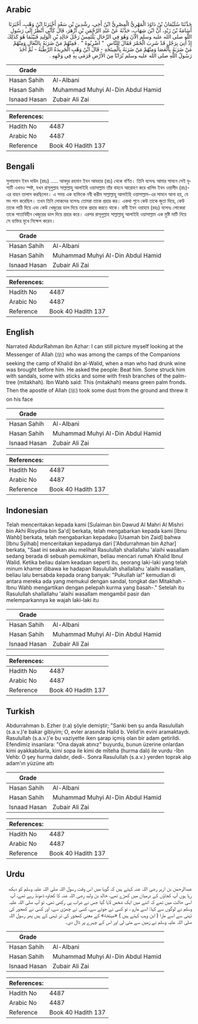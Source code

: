 ## Arabic


<div dir="rtl" lang="ar" style={{fontSize:'larger',backgroundColor:'#f8f9fa',padding:20}}>
حَدَّثَنَا سُلَيْمَانُ بْنُ دَاوُدَ الْمَهْرِيُّ الْمِصْرِيُّ ابْنُ أَخِي، رِشْدِينَ بْنِ سَعْدٍ أَخْبَرَنَا ابْنُ وَهْبٍ، أَخْبَرَنَا أُسَامَةُ بْنُ زَيْدٍ، أَنَّ ابْنَ شِهَابٍ، حَدَّثَهُ عَنْ عَبْدِ الرَّحْمَنِ بْنِ أَزْهَرَ، قَالَ كَأَنِّي أَنْظُرُ إِلَى رَسُولِ اللَّهِ صلى الله عليه وسلم الآنَ وَهُوَ فِي الرِّحَالِ يَلْتَمِسُ رَحْلَ خَالِدِ بْنِ الْوَلِيدِ فَبَيْنَمَا هُوَ كَذَلِكَ إِذْ أُتِيَ بِرَجُلٍ قَدْ شَرِبَ الْخَمْرَ فَقَالَ لِلنَّاسِ ‏ "‏ اضْرِبُوهُ ‏"‏ ‏.‏ فَمِنْهُمْ مَنْ ضَرَبَهُ بِالنِّعَالِ وَمِنْهُمْ مَنْ ضَرَبَهُ بِالْعَصَا وَمِنْهُمْ مَنْ ضَرَبَهُ بِالْمِيتَخَةِ - قَالَ ابْنُ وَهْبٍ الْجَرِيدَةُ الرَّطْبَةُ - ثُمَّ أَخَذَ رَسُولُ اللَّهِ صلى الله عليه وسلم تُرَابًا مِنَ الأَرْضِ فَرَمَى بِهِ فِي وَجْهِهِ ‏.‏
</div>
<div style={{backgroundColor:'#f8f9fa',padding:20, marginBottom: 10}}><table> <thead> <tr> <th>Grade</th> <th></th> </tr> </thead> <tbody> <tr><td>Hasan Sahih</td><td>Al-Albani</td></tr><tr><td>Hasan Sahih</td><td>Muhammad Muhyi Al-Din Abdul Hamid</td></tr><tr><td>Isnaad Hasan</td><td>Zubair Ali Zai</td></tr></tbody></table><table> <thead> <tr> <th>References:</th> <th></th> </tr> </thead> <tbody><tr><td>Hadith No</td><td>4487</td></tr><tr><td>Arabic No</td><td>4487</td></tr><tr><td>Reference</td><td>Book 40 Hadith 137</td></tr></tbody></table></div>

## Bengali


<div dir="ltr" lang="bn" style={{fontSize:'larger',backgroundColor:'#f8f9fa',padding:20}}>
সুলায়মান ইবন দাউদ (রহঃ) ..... আবদুর রহমান ইবন আযহার (রাঃ) থেকে বর্ণিত। তিনি বলেনঃ আমার সামনে সেই দৃশ্যটি এখনও স্পষ্ট, যখন রাসূলুল্লাহ সাল্লাল্লাহু আলাইহি ওয়াসাল্লাম তাঁর বাহনে আরোহণ করে খালিদ ইবন ওয়ালীদ (রাঃ)-এর বাহন তালাস করছিলেন। এ সময় এক ব্যক্তিকে নবী করীম সাল্লাল্লাহু আলাইহি ওয়াসাল্লাম-এর সামনে আনা হয়, যে মদ পান করেছিল। তখন তিনি লোকদের বলেনঃ তোমরা তাকে প্রহার কর। একথা শুনে কেউ তাকে জুতা দিয়ে, কেউ তাকে লাঠি দিয়ে এবং কেউ খেজুরের ডাল দিয়ে তাকে প্রহার করতে থাকে। রাবী ইবন ওয়াহাব (রহঃ) বলেনঃ লোকেরা তাকে পাতাবিহীন খেজুরের ডাল দিয়ে প্রহার করে। এরপর রাসূলুল্লাহ সাল্লাল্লাহু আলাইহি ওয়াসাল্লাম এক মুষ্টি মাটি নিয়ে সে ব্যক্তির মুখে নিক্ষেপ করেন।
</div>
<div style={{backgroundColor:'#f8f9fa',padding:20, marginBottom: 10}}><table> <thead> <tr> <th>Grade</th> <th></th> </tr> </thead> <tbody> <tr><td>Hasan Sahih</td><td>Al-Albani</td></tr><tr><td>Hasan Sahih</td><td>Muhammad Muhyi Al-Din Abdul Hamid</td></tr><tr><td>Isnaad Hasan</td><td>Zubair Ali Zai</td></tr></tbody></table><table> <thead> <tr> <th>References:</th> <th></th> </tr> </thead> <tbody><tr><td>Hadith No</td><td>4487</td></tr><tr><td>Arabic No</td><td>4487</td></tr><tr><td>Reference</td><td>Book 40 Hadith 137</td></tr></tbody></table></div>

## English


<div dir="ltr" lang="en" style={{fontSize:'larger',backgroundColor:'#f8f9fa',padding:20}}>
Narrated AbdurRahman ibn Azhar: I can still picture myself looking at the Messenger of Allah (ﷺ) who was among the camps of the Companions seeking the camp of Khalid ibn al-Walid, when a man who had drunk wine was brought before him. He asked the people: Beat him. Some struck him with sandals, some with sticks and some with fresh branches of the palm-tree (mitakhah). Ibn Wahb said: This (mitakhah) means green palm fronds. Then the apostle of Allah (ﷺ) took some dust from the ground and threw it on his face
</div>
<div style={{backgroundColor:'#f8f9fa',padding:20, marginBottom: 10}}><table> <thead> <tr> <th>Grade</th> <th></th> </tr> </thead> <tbody> <tr><td>Hasan Sahih</td><td>Al-Albani</td></tr><tr><td>Hasan Sahih</td><td>Muhammad Muhyi Al-Din Abdul Hamid</td></tr><tr><td>Isnaad Hasan</td><td>Zubair Ali Zai</td></tr></tbody></table><table> <thead> <tr> <th>References:</th> <th></th> </tr> </thead> <tbody><tr><td>Hadith No</td><td>4487</td></tr><tr><td>Arabic No</td><td>4487</td></tr><tr><td>Reference</td><td>Book 40 Hadith 137</td></tr></tbody></table></div>

## Indonesian


<div dir="ltr" lang="id" style={{fontSize:'larger',backgroundColor:'#f8f9fa',padding:20}}>
Telah menceritakan kepada kami [Sulaiman bin Dawud Al Mahri Al Mishri bin Akhi Risydina bin Sa'd] berkata, telah mengabarkan kepada kami [Ibnu Wahb] berkata, telah mengabarkan kepadaku [Usamah bin Zaid] bahwa [Ibnu Syihab] menceritakan kepadanya dari ['Abdurrahman bin Azhar] berkata, "Saat ini seakan aku melihat Rasulullah shallallahu 'alaihi wasallam sedang berada di sebuah pemukiman, beliau mencari rumah Khalid Ibnul Walid. Ketika beliau dalam keadaan seperti itu, seorang laki-laki yang telah minum khamer dibawa ke hadapan Rasulullah shallallahu 'alaihi wasallam, beliau lalu bersabda kepada orang banyak: "Pukullah ia!" kemudian di antara mereka ada yang memukul dengan sandal, tongkat dan Mitakhah -Ibnu Wahb mengartikan dengan pelepah kurma yang basah-." Setelah itu Rasulullah shallallahu 'alaihi wasallam mengambil pasir dan melemparkannya ke wajah laki-laki itu
</div>
<div style={{backgroundColor:'#f8f9fa',padding:20, marginBottom: 10}}><table> <thead> <tr> <th>Grade</th> <th></th> </tr> </thead> <tbody> <tr><td>Hasan Sahih</td><td>Al-Albani</td></tr><tr><td>Hasan Sahih</td><td>Muhammad Muhyi Al-Din Abdul Hamid</td></tr><tr><td>Isnaad Hasan</td><td>Zubair Ali Zai</td></tr></tbody></table><table> <thead> <tr> <th>References:</th> <th></th> </tr> </thead> <tbody><tr><td>Hadith No</td><td>4487</td></tr><tr><td>Arabic No</td><td>4487</td></tr><tr><td>Reference</td><td>Book 40 Hadith 137</td></tr></tbody></table></div>

## Turkish


<div dir="ltr" lang="tr" style={{fontSize:'larger',backgroundColor:'#f8f9fa',padding:20}}>
Abdurrahman b. Ezher (r.a) şöyle demiştir; "Sanki ben şu anda Rasulullah (s.a.v.)'e bakar gibiyim; O, evler arasında Halid b. Velid'in evini aramaktaydı. Rasulullah (s.a.v.)'e bu vaziyette iken şarap içmiş olan bir adam getirildi. Efendimiz insanlara: "Ona dayak atınız" buyurdu, bunun üzerine onlardan kimi ayakka­bılarla, kimi sopa ile kimi de mîteha (hurma dalı) ile vurdu -İbn Vehb: O şey hurma dalıdır, dedi-. Sonra Rasulullah (s.a.v.) yerden toprak alıp adam'ın yüzüne attı
</div>
<div style={{backgroundColor:'#f8f9fa',padding:20, marginBottom: 10}}><table> <thead> <tr> <th>Grade</th> <th></th> </tr> </thead> <tbody> <tr><td>Hasan Sahih</td><td>Al-Albani</td></tr><tr><td>Hasan Sahih</td><td>Muhammad Muhyi Al-Din Abdul Hamid</td></tr><tr><td>Isnaad Hasan</td><td>Zubair Ali Zai</td></tr></tbody></table><table> <thead> <tr> <th>References:</th> <th></th> </tr> </thead> <tbody><tr><td>Hadith No</td><td>4487</td></tr><tr><td>Arabic No</td><td>4487</td></tr><tr><td>Reference</td><td>Book 40 Hadith 137</td></tr></tbody></table></div>

## Urdu


<div dir="rtl" lang="ur" style={{fontSize:'larger',backgroundColor:'#f8f9fa',padding:20}}>
عبدالرحمٰن بن ازہر رضی اللہ عنہ کہتے ہیں کہ گویا میں اس وقت رسول اللہ صلی اللہ علیہ وسلم کو دیکھ رہا ہوں آپ کجاؤں کے درمیان میں کھڑے تھے، خالد بن ولید رضی اللہ عنہ کا کجاوہ ڈھونڈ رہے تھے، آپ اسی حالت میں تھے کہ اتنے میں ایک شخص لایا گیا جس نے شراب پی رکھی تھی، تو آپ صلی اللہ علیہ وسلم نے لوگوں سے کہا: اسے مارو ، تو کسی نے جوتے سے، کسی نے چھڑی سے، اور کسی نے کھجور کی ٹہنی سے اسے مارا ( ابن وہب کہتے ہیں ) «ميتخة» کے معنی کھجور کی تر ٹہنی کے ہیں پھر رسول اللہ صلی اللہ علیہ وسلم نے زمین سے مٹی لی اور اس کے چہرے پر ڈال دی۔
</div>
<div style={{backgroundColor:'#f8f9fa',padding:20, marginBottom: 10}}><table> <thead> <tr> <th>Grade</th> <th></th> </tr> </thead> <tbody> <tr><td>Hasan Sahih</td><td>Al-Albani</td></tr><tr><td>Hasan Sahih</td><td>Muhammad Muhyi Al-Din Abdul Hamid</td></tr><tr><td>Isnaad Hasan</td><td>Zubair Ali Zai</td></tr></tbody></table><table> <thead> <tr> <th>References:</th> <th></th> </tr> </thead> <tbody><tr><td>Hadith No</td><td>4487</td></tr><tr><td>Arabic No</td><td>4487</td></tr><tr><td>Reference</td><td>Book 40 Hadith 137</td></tr></tbody></table></div>